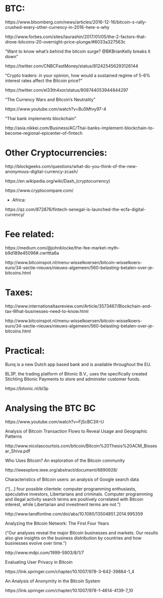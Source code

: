 
# BTC:

https://www.bloomberg.com/news/articles/2016-12-16/bitcoin-s-rally-crushed-every-other-currency-in-2016-here-s-why

http://www.forbes.com/sites/laurashin/2017/01/05/the-2-factors-that-drove-bitcoins-20-overnight-price-plunge/#6033a327563c

"Want to know what's behind the bitcoin surge? @BKBrianKelly breaks it down"
 
https://twitter.com/CNBCFastMoney/status/812425456293126144

"Crypto traders: in your opinion, how would a sustained regime of 5-6% interest rates affect the Bitcoin price?"

https://twitter.com/el33th4xor/status/808744053944844297

"The Currency Wars and Bitcoin's Neutrality"

https://www.youtube.com/watch?v=Bu5Mtvy97-4

"Thai bank implements blockchain"

http://asia.nikkei.com/Business/AC/Thai-banks-implement-blockchain-to-become-regional-epicenter-of-fintech


# Other Cryptocurrencies:

http://blockgeeks.com/questions/what-do-you-think-of-the-new-anonymous-digital-currency-zcash/

https://en.wikipedia.org/wiki/Dash_(cryptocurrency)

https://www.cryptocompare.com/


- Africa:

https://qz.com/872876/fintech-senegal-is-launched-the-ecfa-digital-currency/



# Fee related:

https://medium.com/@johnblocke/the-fee-market-myth-b9d189e45096#.cwrttta6a

http://www.bitcoinspot.nl/menu-wisselkoersen/bitcoin-wisselkoers-euro/34-sectie-nieuws/nieuws-algemeen/560-belasting-betalen-over-je-bitcoins.html


# Taxes:


http://www.internationaltaxreview.com/Article/3573467/Blockchain-and-tax-What-businesses-need-to-know.html

http://www.bitcoinspot.nl/menu-wisselkoersen/bitcoin-wisselkoers-euro/34-sectie-nieuws/nieuws-algemeen/560-belasting-betalen-over-je-bitcoins.html


# Practical:

Bunq is a new Dutch app based bank and is available throughout the EU.  

BL3P, the trading platform of Bitonic B.V., uses the specifically created Stichting Bitonic Payments to store and administer customer funds. 

https://bitonic.nl/bl3p








# Analysing the BTC BC

https://www.youtube.com/watch?v=FjScBC3X--U


Analysis of Bitcoin Transaction Flows to Reveal Usage and Geographic Patterns

http://www.nicolascourtois.com/bitcoin/Bitcoin%20Thesis%20ACM_Bissesar_Shiva.pdf

Who Uses Bitcoin? An exploration of the Bitcoin community

http://ieeexplore.ieee.org/abstract/document/6890928/


Characteristics of Bitcoin users: an analysis of Google search data

("[...] four possible clientele: computer programming enthusiasts, speculative investors, Libertarians and criminals. Computer programming and illegal activity search terms are positively correlated with Bitcoin interest, while Libertarian and investment terms are not.")

http://www.tandfonline.com/doi/abs/10.1080/13504851.2014.995359


Analyzing the Bitcoin Network: The First Four Years

("Our analyses reveal the major Bitcoin businesses and markets. Our results also give insights on the business distribution by countries and how businesses evolve over time.")

http://www.mdpi.com/1999-5903/8/1/7


Evaluating User Privacy in Bitcoin

https://link.springer.com/chapter/10.1007/978-3-642-39884-1_4


An Analysis of Anonymity in the Bitcoin System

https://link.springer.com/chapter/10.1007/978-1-4614-4139-7_10








